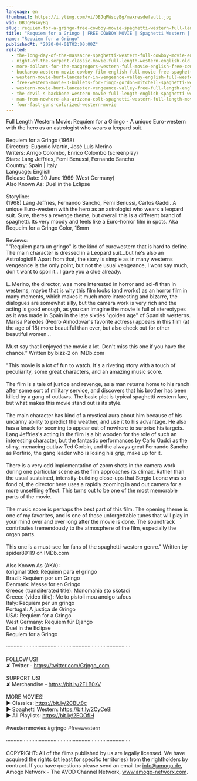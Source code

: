 ```yaml
---
language: en
thumbnail: https://i.ytimg.com/vi/DBJqPWsoyBg/maxresdefault.jpg
vid: DBJqPWsoyBg
slug: requiem-for-a-gringo-free-cowboy-movie-spaghetti-western-full-length-western-movie
title: "Requiem for a Gringo | FREE COWBOY MOVIE | Spaghetti Western | Full Length Western Movie"
name: "Requiem for a Gringo"
publishedAt: "2020-04-01T02:00:00Z"
related:
  - the-long-day-of-the-massacre-spaghetti-western-full-cowboy-movie-english-wild-west
  - night-of-the-serpent-classic-movie-full-length-western-english-old-cowboy-movie
  - more-dollars-for-the-macgregors-western-full-movie-english-free-cowboy-film
  - buckaroo-western-movie-cowboy-film-english-full-movie-free-spaghetti-western
  - western-movie-burt-lancaster-in-vengeance-valley-english-full-western-movie-free-classic-film
  - free-western-movie-3-bullets-for-ringo-gordon-mitchell-spaghetti-western-full-youtube-movie
  - western-movie-burt-lancaster-vengeance-valley-free-full-length-english-classic-cowboy-film
  - the-devil-s-backbone-western-movie-full-length-english-spaghetti-western-cowboyfilm-watchfree
  - man-from-nowhere-aka-arizona-colt-spaghetti-western-full-length-movie-english-hd-free-films
  - four-fast-guns-colorized-western-movie
---
```


Full Length Western Movie: Requiem for a Gringo - A unique Euro-western with the hero as an astrologist who wears a leopard suit.<br />
<br />
Requiem for a Gringo (1968)<br />
Directors: Eugenio Martín, José Luis Merino<br />
Writers: Arrigo Colombo, Enrico Colombo (screenplay)<br />
Stars: Lang Jeffries, Femi Benussi, Fernando Sancho <br />
Country: Spain | Italy<br />
Language: English<br />
Release Date: 20 June 1969 (West Germany) <br />
Also Known As: Duel in the Eclipse <br />
<br />
Storyline:<br />
(1968) Lang Jeffries, Fernando Sancho, Femi Benussi, Carlos Gaddi. A unique Euro-western with the hero as an astrologist who wears a leopard suit. Sure, theres a revenge theme, but overall this is a different brand of spaghetti. Its very moody and feels like a Euro-horror film in spots. Aka Requeim for a Gringo Color, 16mm<br />
<br />
Reviews:<br />
""Requiem para un gringo" is the kind of eurowestern that is hard to define. The main character is dressed in a Leopard suit...but he's also an Astrologist!!! Apart from that, the story is simple as in many westerns vengeance is the only point, but not the usual vengeance, I wont say much, don't want to spoil it...I gave you a clue already.<br />
<br />
L. Merino, the director, was more interested in horror and sci-fi than in westerns, maybe that is why this film looks (and works) as an horror film in many moments, which makes it much more interesting and bizarre, the dialogues are somewhat silly, but the camera work is very rich and the acting is good enough, as you can imagine the movie is full of stereotypes as it was made in Spain in the late sixties "golden age" of Spanish westerns. Marisa Paredes (Pedro Almodovar's favorite actress) appears in this film (at the age of 18) more beautiful than ever, but also check out for other beautiful women...<br />
<br />
Must say that I enjoyed the movie a lot. Don't miss this one if you have the chance." Written by bizz-2 on IMDb.com<br />
<br />
"This movie is a lot of fun to watch. It's a riveting story with a touch of peculiarity, some great characters, and an amazing music score.<br />
<br />
The film is a tale of justice and revenge, as a man returns home to his ranch after some sort of military service, and discovers that his brother has been killed by a gang of outlaws. The basic plot is typical spaghetti western fare, but what makes this movie stand out is its style.<br />
<br />
The main character has kind of a mystical aura about him because of his uncanny ability to predict the weather, and use it to his advantage. He also has a knack for seeming to appear out of nowhere to surprise his targets. Lang Jeffries's acting in the film is a bit wooden for the role of such an interesting character, but the fantastic performances by Carlo Gaddi as the slimy, menacing outlaw Ted Corbin, and the always great Fernando Sancho as Porfirio, the gang leader who is losing his grip, make up for it.<br />
<br />
There is a very odd implementation of zoom shots in the camera work during one particular scene as the film approaches its climax. Rather than the usual sustained, intensity-building close-ups that Sergio Leone was so fond of, the director here uses a rapidly zooming in and out camera for a more unsettling effect. This turns out to be one of the most memorable parts of the movie.<br />
<br />
The music score is perhaps the best part of this film. The opening theme is one of my favorites, and is one of those unforgettable tunes that will play in your mind over and over long after the movie is done. The soundtrack contributes tremendously to the atmosphere of the film, especially the organ parts.<br />
<br />
This one is a must-see for fans of the spaghetti-western genre." Written by spider89119 on IMDb.com<br />
<br />
Also Known As (AKA):<br />
(original title): Réquiem para el gringo<br />
Brazil: Requiem por um Gringo<br />
Denmark: Messe for en Gringo<br />
Greece (transliterated title): Monomahia sto skotadi<br />
Greece (video title): Me to pistoli mou anoigo tafous<br />
Italy: Requiem per un gringo<br />
Portugal: A justiça de Gringo<br />
USA: Requiem for a Gringo<br />
West Germany: Requiem für Django<br />
 Duel in the Eclipse<br />
 Requiem for a Gringo<br />
<br />
····················································································<br />
<br />
FOLLOW US!<br />
✘ Twitter - https://twitter.com/Grjngo_com<br />
<br />
SUPPORT US!<br />
✘ Merchandise - https://bit.ly/2FLB0sV<br />
<br />
MORE MOVIES! <br />
► Classics: https://bit.ly/2CBLt8c <br />
► Spaghetti Western: https://bit.ly/2CyCe8I <br />
► All Playlists: https://bit.ly/2EOOfIH <br />
<br />
#westernmovies #grjngo #freewestern<br />
<br />
····················································································<br />
<br />
COPYRIGHT: All of the films published by us are legally licensed. We have acquired the rights (at least for specific territories) from the rightholders by contract. If you have questions please send an email to: info@amogo.de, Amogo Networx - The AVOD Channel Network, www.amogo-networx.com.